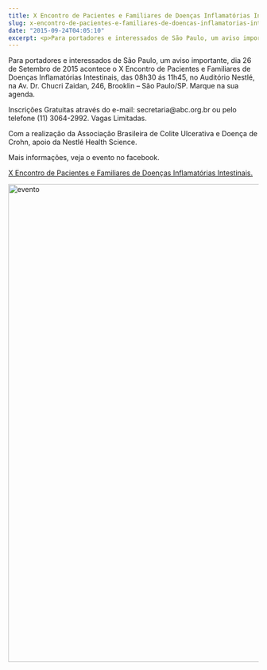 ```yaml
---
title: X Encontro de Pacientes e Familiares de Doenças Inflamatórias Intestinais – São Paulo
slug: x-encontro-de-pacientes-e-familiares-de-doencas-inflamatorias-intestinais
date: "2015-09-24T04:05:10"
excerpt: <p>Para portadores e interessados de São Paulo, um aviso importante, dia 26 de Setembro de 2015 acontece o X Encontro de Pacientes e Familiares de Doenças Inflamatórias Intestinais, das 08h30 &hellip;</p>
---
```


<p>
  Para portadores e interessados de São Paulo, um aviso importante, dia 26 de
  Setembro de 2015 acontece o X Encontro de Pacientes e Familiares de Doenças
  Inflamatórias Intestinais, das 08h30 ás 11h45, no Auditório Nestlé, na Av. Dr.
  Chucri Zaidan, 246, Brooklin – São Paulo/SP. Marque na sua agenda.
</p>
<p>
  Inscrições Gratuitas através do e-mail: secretaria@abc.org.br ou pelo telefone
  (11) 3064-2992. Vagas Limitadas.
</p>
<p>
  Com a realização da Associação Brasileira de Colite Ulcerativa e Doença de
  Crohn‎, apoio da Nestlé Health Science.
</p>
<p>Mais informações, veja o evento no facebook.</p>
<p>
  <a href="https://www.facebook.com/events/118155361849016/" target="_blank">
    X Encontro de Pacientes e Familiares de Doenças Inflamatórias Intestinais.
  </a>
</p>
<p>
  <a href="http://www.diariodeumcrohnista.com.br/wp-content/uploads/2015/09/evento.jpg">
    <img
      class="aligncenter wp-image-37 size-full"
      src="http://www.diariodeumcrohnista.com.br/wp-content/uploads/2015/09/evento.jpg"
      alt="evento"
      width="720"
      height="960"
    />
  </a>
</p>
